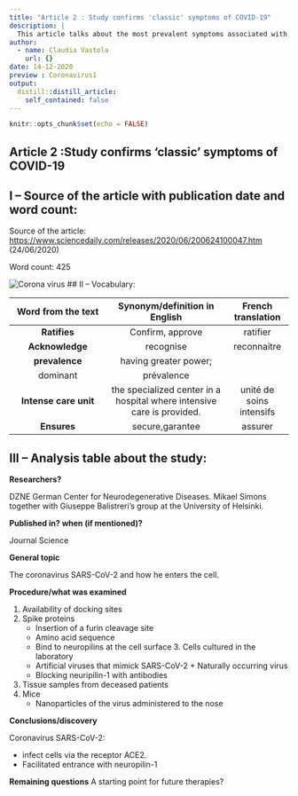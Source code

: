 ```yaml
---
title: "Article 2 : Study confirms 'classic' symptoms of COVID-19"
description: |
  This article talks about the most prevalent symptoms associated with COVID-19, according to a major review of the scientific literature.
author:
  - name: Claudia Vastola
    url: {}
date: 14-12-2020
preview : Coronavirus1
output:
  distill::distill_article:
    self_contained: false
---
```


```r
knitr::opts_chunk$set(echo = FALSE)
```

## Article 2 :Study confirms 'classic' symptoms of COVID-19


## I – Source of the article with publication date and word count:


Source of the article:  <https://www.sciencedaily.com/releases/2020/06/200624100047.htm> (24/06/2020)


Word count: 425


![Corona virus](.../images/covid.jpg)
## II – Vocabulary: 


| Word from the text | Synonym/definition in English | French translation | 
|:----------:|:-------------:|:------:|
| **Ratifies** | Confirm, approve | ratifier |
| **Acknowledge** | recognise | reconnaitre |
| **prevalence** | having greater power;
dominant | prévalence |
| **Intense care unit** | the specialized center in a hospital where intensive care is provided. | unité de soins intensifs |
| **Ensures** | secure,garantee | assurer |


## III – Analysis table about the study:


**Researchers?** 

DZNE German Center for Neurodegenerative Diseases. Mikael Simons together with Giuseppe Balistreri's group at the University of Helsinki.


**Published in? when (if mentioned)?**  


Journal Science 


**General topic**  

The coronavirus SARS-CoV-2 and how he enters the cell. 


**Procedure/what was examined** 


1. Availability of docking sites 
2. Spike proteins 
    * Insertion of a furin cleavage site
    * Amino acid sequence
    * Bind to neuropilins at the cell surface 3. Cells cultured in the laboratory
    * Artificial viruses that mimick SARS-CoV-2 + Naturally occurring virus
    * Blocking neuripilin-1 with antibodies 
4. Tissue samples from deceased patients 
5. Mice
    * Nanoparticles of the virus administered to the nose
    
    
**Conclusions/discovery**   

Coronavirus SARS-CoV-2:


- infect cells via the receptor ACE2.
- Facilitated entrance with neuropilin-1 
    
    
**Remaining questions**  A starting point for future therapies? 




